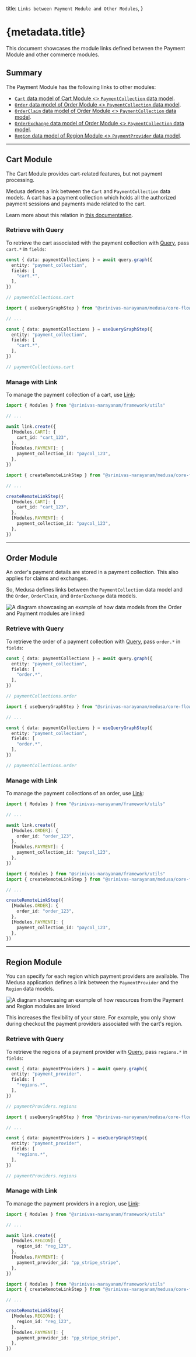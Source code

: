 
  title: `Links between Payment Module and Other Modules`,
}

# {metadata.title}

This document showcases the module links defined between the Payment Module and other commerce modules.

## Summary

The Payment Module has the following links to other modules:

- [`Cart` data model of Cart Module \<\> `PaymentCollection` data model](#cart-module).
- [`Order` data model of Order Module \<\> `PaymentCollection` data model](#order-module).
- [`OrderClaim` data model of Order Module \<\> `PaymentCollection` data model](#order-module).
- [`OrderExchange` data model of Order Module \<\> `PaymentCollection` data model](#order-module).
- [`Region` data model of Region Module \<\> `PaymentProvider` data model](#region-module).

---

## Cart Module

The Cart Module provides cart-related features, but not payment processing.

Medusa defines a link between the `Cart` and `PaymentCollection` data models. A cart has a payment collection which holds all the authorized payment sessions and payments made related to the cart.

Learn more about this relation in [this documentation](../payment-collection/page.mdx#usage-with-the-cart-module).

### Retrieve with Query

To retrieve the cart associated with the payment collection with [Query](!docs!/learn/fundamentals/module-links/query), pass `cart.*` in `fields`:

<CodeTabs group="relation-query">
  <CodeTab label="query.graph" value="method">

```ts
const { data: paymentCollections } = await query.graph({
  entity: "payment_collection",
  fields: [
    "cart.*",
  ],
})

// paymentCollections.cart
```

  </CodeTab>
  <CodeTab label="useQueryGraphStep" value="step">

```ts
import { useQueryGraphStep } from "@srinivas-narayanam/medusa/core-flows"

// ...

const { data: paymentCollections } = useQueryGraphStep({
  entity: "payment_collection",
  fields: [
    "cart.*",
  ],
})

// paymentCollections.cart
```

  </CodeTab>
</CodeTabs>

### Manage with Link

To manage the payment collection of a cart, use [Link](!docs!/learn/fundamentals/module-links/link):

<CodeTabs group="relation-link">
  <CodeTab label="link.create" value="method">

```ts
import { Modules } from "@srinivas-narayanam/framework/utils"

// ...

await link.create({
  [Modules.CART]: {
    cart_id: "cart_123",
  },
  [Modules.PAYMENT]: {
    payment_collection_id: "paycol_123",
  },
})
```

  </CodeTab>
  <CodeTab label="createRemoteLinkStep" value="step">

```ts
import { createRemoteLinkStep } from "@srinivas-narayanam/medusa/core-flows"

// ...

createRemoteLinkStep({
  [Modules.CART]: {
    cart_id: "cart_123",
  },
  [Modules.PAYMENT]: {
    payment_collection_id: "paycol_123",
  },
})
```

  </CodeTab>
</CodeTabs>

---

## Order Module

An order's payment details are stored in a payment collection. This also applies for claims and exchanges.

So, Medusa defines links between the `PaymentCollection` data model and the `Order`, `OrderClaim`, and `OrderExchange` data models.

![A diagram showcasing an example of how data models from the Order and Payment modules are linked](https://res.cloudinary.com/dza7lstvk/image/upload/v1716554726/Medusa%20Resources/order-payment_ubdwok.jpg)

### Retrieve with Query

To retrieve the order of a payment collection with [Query](!docs!/learn/fundamentals/module-links/query), pass `order.*` in `fields`:

<CodeTabs group="relation-query">
  <CodeTab label="query.graph" value="method">

```ts
const { data: paymentCollections } = await query.graph({
  entity: "payment_collection",
  fields: [
    "order.*",
  ],
})

// paymentCollections.order
```

  </CodeTab>
  <CodeTab label="useQueryGraphStep" value="step">

```ts
import { useQueryGraphStep } from "@srinivas-narayanam/medusa/core-flows"

// ...

const { data: paymentCollections } = useQueryGraphStep({
  entity: "payment_collection",
  fields: [
    "order.*",
  ],
})

// paymentCollections.order
```

  </CodeTab>
</CodeTabs>

### Manage with Link

To manage the payment collections of an order, use [Link](!docs!/learn/fundamentals/module-links/link):

<CodeTabs group="relation-link">
  <CodeTab label="link.create" value="method">

```ts
import { Modules } from "@srinivas-narayanam/framework/utils"

// ...

await link.create({
  [Modules.ORDER]: {
    order_id: "order_123",
  },
  [Modules.PAYMENT]: {
    payment_collection_id: "paycol_123",
  },
})
```

  </CodeTab>
  <CodeTab label="createRemoteLinkStep" value="step">

```ts
import { Modules } from "@srinivas-narayanam/framework/utils"
import { createRemoteLinkStep } from "@srinivas-narayanam/medusa/core-flows"

// ...

createRemoteLinkStep({
  [Modules.ORDER]: {
    order_id: "order_123",
  },
  [Modules.PAYMENT]: {
    payment_collection_id: "paycol_123",
  },
})
```

  </CodeTab>
</CodeTabs>

---

## Region Module

You can specify for each region which payment providers are available. The Medusa application defines a link between the `PaymentProvider` and the `Region` data models.

![A diagram showcasing an example of how resources from the Payment and Region modules are linked](https://res.cloudinary.com/dza7lstvk/image/upload/v1711569520/Medusa%20Resources/payment-region_jyo2dz.jpg)

This increases the flexibility of your store. For example, you only show during checkout the payment providers associated with the cart's region.

### Retrieve with Query

To retrieve the regions of a payment provider with [Query](!docs!/learn/fundamentals/module-links/query), pass `regions.*` in `fields`:

<CodeTabs group="relation-query">
  <CodeTab label="query.graph" value="method">

```ts
const { data: paymentProviders } = await query.graph({
  entity: "payment_provider",
  fields: [
    "regions.*",
  ],
})

// paymentProviders.regions
```

  </CodeTab>
  <CodeTab label="useQueryGraphStep" value="step">

```ts
import { useQueryGraphStep } from "@srinivas-narayanam/medusa/core-flows"

// ...

const { data: paymentProviders } = useQueryGraphStep({
  entity: "payment_provider",
  fields: [
    "regions.*",
  ],
})

// paymentProviders.regions
```

  </CodeTab>
</CodeTabs>

### Manage with Link

To manage the payment providers in a region, use [Link](!docs!/learn/fundamentals/module-links/link):

<CodeTabs group="relation-link">
  <CodeTab label="link.create" value="method">

```ts
import { Modules } from "@srinivas-narayanam/framework/utils"

// ...

await link.create({
  [Modules.REGION]: {
    region_id: "reg_123",
  },
  [Modules.PAYMENT]: {
    payment_provider_id: "pp_stripe_stripe",
  },
})
```

  </CodeTab>
  <CodeTab label="createRemoteLinkStep" value="step">

```ts
import { Modules } from "@srinivas-narayanam/framework/utils"
import { createRemoteLinkStep } from "@srinivas-narayanam/medusa/core-flows"

// ...

createRemoteLinkStep({
  [Modules.REGION]: {
    region_id: "reg_123",
  },
  [Modules.PAYMENT]: {
    payment_provider_id: "pp_stripe_stripe",
  },
})
```

  </CodeTab>
</CodeTabs>